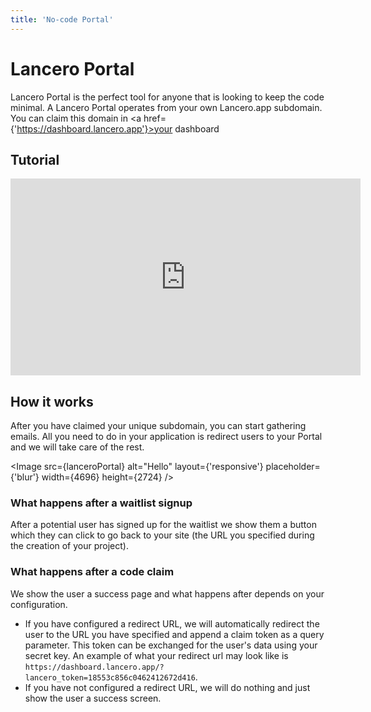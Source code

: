 ```yaml
---
title: 'No-code Portal'
---
```


# Lancero Portal
Lancero Portal is the perfect tool for anyone that is looking to keep the code minimal. A Lancero Portal operates from your own Lancero.app subdomain. You can claim this domain in <a href={'https://dashboard.lancero.app'}>your dashboard</a>

## Tutorial
<iframe width="560" height="315" src="https://www.youtube.com/embed/bX8UBc0dWZI" title="YouTube video player" frameborder="0" allow="accelerometer; autoplay; clipboard-write; encrypted-media; gyroscope; picture-in-picture" allowfullscreen></iframe>

## How it works
After you have claimed your unique subdomain, you can start gathering emails. All you need to do in your application is redirect users to your Portal and we will take care of the rest.

<Image src={lanceroPortal} alt="Hello" layout={'responsive'} placeholder={'blur'} width={4696} height={2724} />

### What happens after a waitlist signup
After a potential user has signed up for the waitlist we show them a button which they can click to go back to your site (the URL you specified during the creation of your project).

### What happens after a code claim
We show the user a success page and what happens after depends on your configuration.

- If you have configured a redirect URL, we will automatically redirect the user to the URL you have specified and append a claim token as a query parameter. This token can be exchanged for the user's data using your secret key.
An example of what your redirect url may look like is `https://dashboard.lancero.app/?lancero_token=18553c856c0462412672d416`.
- If you have not configured a redirect URL, we will do nothing and just show the user a success screen.